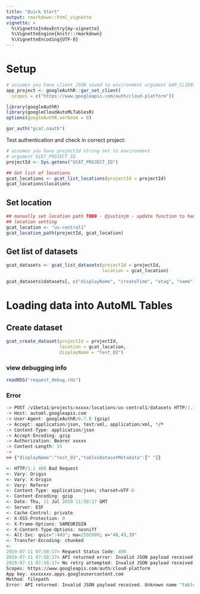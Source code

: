 ```yaml
---
title: "Quick Start"
output: rmarkdown::html_vignette
vignette: >
  %\VignetteIndexEntry{my-vignette}
  %\VignetteEngine{knitr::rmarkdown}
  %\VignetteEncoding{UTF-8}
---
```


# Setup 

```r
# assumes you have client JSON saved to environment argument GAR_CLIENT_JSON
app_project <- googleAuthR::gar_set_client(
  scopes = c("https://www.googleapis.com/auth/cloud-platform"))

library(googleAuthR)
library(googleCloudAutoMLTablesR)
options(googleAuthR.verbose = 0)

gar_auth("gcat.oauth")
```

Test authentication and check in correct project: 

```r
# assumes you have projectId string set to environment 
# argument GCAT_PROJECT_ID
projectId <- Sys.getenv("GCAT_PROJECT_ID")

## Get list of locations 
gcat_locations <- gcat_list_locations(projectId = projectId)
gcat_locations$locations
```

## Set location 

```r
## manually set location path TODO - @justinjm - update function to handle 
## location setting 
gcat_location <- "us-central1"
gcat_location_path(projectId, gcat_location)
```

## Get list of datasets 

```r
gcat_datasets <- gcat_list_datasets(projectId = projectId,
                                    location = gcat_location)

gcat_datasets$datasets[, c("displayName", "createTime", "etag", "name")]
```

# Loading data into AutoML Tables 

## Create dataset 
```r
gcat_create_dataset(projectId = projectId,
                    location = gcat_location,
                    displayName = "test_02")
```

### view debugging info 
```r
readRDS("request_debug.rds")
```


### Error 

```r
-> POST /v1beta1/projects/xxxxx/locations/us-central1/datasets HTTP/1.1
-> Host: automl.googleapis.com
-> User-Agent: googleAuthR/0.7.0 (gzip)
-> Accept: application/json, text/xml, application/xml, */*
-> Content-Type: application/json
-> Accept-Encoding: gzip
-> Authorization: Bearer xxxxx
-> Content-Length: 55
-> 
>> {"displayName":"test_02","tablesDatasetMetadata":[" "]}

<- HTTP/1.1 400 Bad Request
<- Vary: Origin
<- Vary: X-Origin
<- Vary: Referer
<- Content-Type: application/json; charset=UTF-8
<- Content-Encoding: gzip
<- Date: Thu, 11 Jul 2019 11:58:17 GMT
<- Server: ESF
<- Cache-Control: private
<- X-XSS-Protection: 0
<- X-Frame-Options: SAMEORIGIN
<- X-Content-Type-Options: nosniff
<- Alt-Svc: quic=":443"; ma=2592000; v="46,43,39"
<- Transfer-Encoding: chunked
<- 
2019-07-11 07:58:17> Request Status Code: 400
2019-07-11 07:58:17> API returned error: Invalid JSON payload received. Unknown name "tablesDatasetMetadata" at 'dataset': Proto field is not repeating, cannot start list.
2019-07-11 07:58:17> No retry attempted: Invalid JSON payload received. Unknown name "tablesDatasetMetadata" at 'dataset': Proto field is not repeating, cannot start list.
Scopes: https://www.googleapis.com/auth/cloud-platform
App key: xxxxxxxx.apps.googleusercontent.com
Method: filepath
Error: API returned: Invalid JSON payload received. Unknown name "tablesDatasetMetadata" at 'dataset': Proto field is not repeating, cannot start list.
```
